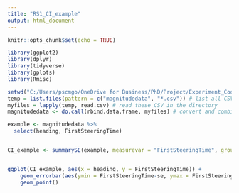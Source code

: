 ---
title: "RS1_CI_example"
output: html_document
---

```{r setup, include=FALSE}
knitr::opts_chunk$set(echo = TRUE)
```

```{r library}

library(ggplot2)
library(dplyr)
library(tidyverse)
library(gplots)
library(Rmisc)

```

```{r data loading}

setwd("C:/Users/pscmgo/OneDrive for Business/PhD/Project/Experiment_Code/Straights")
temp = list.files(pattern = c("magnitudedata", "*.csv")) # list all CSV files in the directory
myfiles = lapply(temp, read.csv) # read these CSV in the directory
magnitudedata <- do.call(rbind.data.frame, myfiles) # convert and combine the CSV files into dataframe

```

```{r computing confidence intervals}

example <- magnitudedata %>%
  select(heading, FirstSteeringTime)


CI_example <- summarySE(example, measurevar = "FirstSteeringTime", groupvars = c("heading"))


ggplot(CI_example, aes(x = heading, y = FirstSteeringTime)) + 
    geom_errorbar(aes(ymin = FirstSteeringTime-se, ymax = FirstSteeringTime + se), width=.1) +
    geom_point()

```